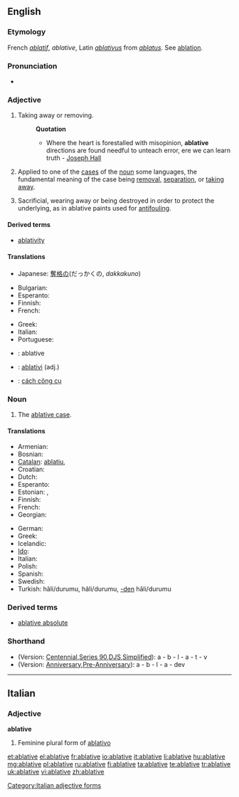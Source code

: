 ==English==

===Etymology===
French ''[[ablatif]]'', ''ablative'', Latin ''[[ablativus]]'' from ''[[ablatus]]''. See [[ablation]].

===Pronunciation===
* {{audio|en-us-ablative.ogg|Audio (US)}}

===Adjective===
{{en-adj|-}}

# {{obsolete}} Taking away or removing.
#: '''Quotation'''
#:* Where the heart is forestalled with misopinion, '''ablative''' directions are found needful to unteach error, ere we can learn truth - [[w:Joseph Hall (bishop)|Joseph Hall]]
# {{grammar}} Applied to one of the [[case]]s of the [[noun]] some languages, the fundamental meaning of the case being [[removal]], [[separation]], or [[taking away]].
# {{context|engineering|nautical}} Sacrificial, wearing away or being destroyed in order to protect the underlying, as in ablative paints used for [[antifouling]].

====Derived terms====
* [[ablativity]]

====Translations====
{{trans-top|obsolete: taking away}}
* Japanese: [[奪格の]](だっかくの, ''dakkakuno'')
{{trans-mid}}
{{trans-bottom}}

{{trans-top|applied to one of the cases of the noun in other language}}
* Bulgarian: {{t|bg|творителен (падеж)}}
* Esperanto: {{t-|eo|ablativa|xs=Esperanto}}
* Finnish: {{t+|fi|ablatiivinen}}
* French: {{t+|fr|ablatif}}
{{trans-mid}}
* Greek: {{t+|el|αφαιρετικός|f|tr=afairetikós}}
* Italian: {{t+|it|ablativo|m}}
* Portuguese: {{t+|pt|ablativo}}
{{trans-bottom}}

{{checktrans-top}}
* {{ttbc|Interlingua}}: ablative
{{trans-mid}}
* {{ttbc|Novial}}: [[ablativi]] (adj.)
* {{ttbc|Vietnamese}}: [[cách công cụ]]
{{trans-bottom}}

===Noun===
{{en-noun}}

# {{grammar}} The [[ablative case]].

====Translations====
{{trans-top|(grammar) the ablative case}}
* Armenian: {{t|hy|բացառական|tr=bac’aṙakan}}
* Bosnian: {{t-|bs|ablativ|m}}
* [[Catalan]]: [[ablatiu]], {{m}}
* Croatian: {{t-|hr|ablativ|m|alt=ȁblativ}}
* Dutch: {{t+|nl|ablatief|m}}
* Esperanto: {{t+|eo|ablativo|xs=Esperanto}}
* Estonian: {{t|et|ablatiiv}}, {{t|et|alaltütlev}}
* Finnish: {{t+|fi|ablatiivi}}
* French: {{t+|fr|ablatif|m}}
* Georgian: {{t|ka|მოქმედებითი|sc=Geor}}
{{trans-mid}}
* German: {{t+|de|Ablativ|m}}
* Greek: {{t+|el|αφαιρετική|f}}
* Icelandic: {{t+|is|sviftifall|n}}
* [[Ido]]: {{t+|io|ablativo|xs=Ido}}
* Italian: {{t+|it|ablativo|m}}
* Polish: {{t-|pl|ablatyw|m}}
* Spanish: {{t+|es|ablativo|m}}
* Swedish: {{t+|sv|ablativ}}
* Turkish: {{t|tr|ayrılma}} hâli/durumu, {{t|tr|çıkma}} hâli/durumu, [[-den]] hâli/durumu
{{trans-bottom}}

===Derived terms===
* [[ablative absolute]]<!-- this does not belong here! - a construction in Latin, in which a noun in the ablative case has a [[participle]] (either expressed or [[implied]]), [[agreeing]] with it in [[gender]], [[number]], and case, both words forming a clause by themselves and being [[unconnected]], [[grammatically]], with the rest of the sentence; as, ''Tarquinio regnante, Pythagoras venit'', ''i. e.'' "Tarquinius reigning, Pythagoras came"; so, "When Tarquinius was king, Pythagoras came".-->

===Shorthand===
* (Version: [http://en.wikipedia.org/wiki/Gregg_Shorthand#Centennial_Gregg_Shorthand Centennial],[http://en.wikipedia.org/wiki/Gregg_Shorthand#Series_90_Gregg_Shorthand  Series 90],[http://en.wikipedia.org/wiki/Gregg_Shorthand#Diamond_Jubilee_Gregg_Shorthand  DJS],[http://en.wikipedia.org/wiki/Gregg_Shorthand#Simplified_Gregg_Shorthand Simplified]): a - b - l - a - t - v
* (Version: [http://en.wikipedia.org/wiki/Gregg_Shorthand#Anniversary_Gregg_Shorthand Anniversary],[http://en.wikipedia.org/wiki/Gregg_Shorthand#Pre-Anniversary_Gregg_Shorthand Pre-Anniversary]): a - b - l - a - dev

----

==Italian==

===Adjective===
'''ablative''' {{f}}

# Feminine plural form of [[ablativo]]

[[Category:Italian adjective forms]]

[[et:ablative]]
[[el:ablative]]
[[fr:ablative]]
[[io:ablative]]
[[it:ablative]]
[[li:ablative]]
[[hu:ablative]]
[[mg:ablative]]
[[pl:ablative]]
[[ru:ablative]]
[[fi:ablative]]
[[ta:ablative]]
[[te:ablative]]
[[tr:ablative]]
[[uk:ablative]]
[[vi:ablative]]
[[zh:ablative]]